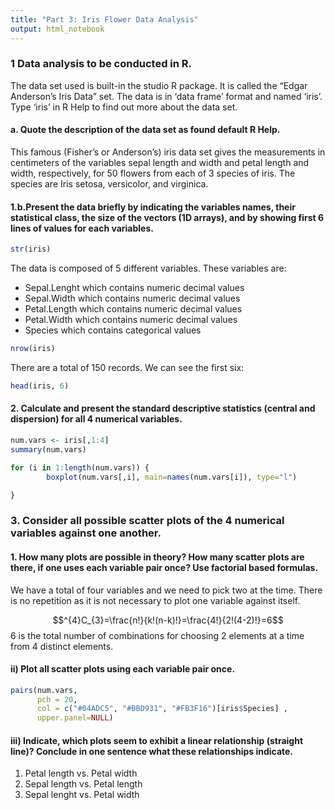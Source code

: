 ```yaml
---
title: "Part 3:	Iris Flower Data Analysis"
output: html_notebook
---
```


### 1 Data	analysis	to	be	conducted	in	R.	

The	data set used is built-in the studio R package. It is called the "Edgar Anderson's	Iris	Data"	set.	The	data is in 'data frame' format and	named	'iris'.	Type 'iris'	in R Help	to find	out	more about the data	set.

#### a. Quote	the	description	of	the	data	set	as	found	default	R	Help.	

This famous (Fisher's or Anderson's) iris data set gives the measurements in centimeters of the variables sepal length and width and petal length and width, respectively, for 50 flowers from each of 3 species of iris. The species are Iris setosa, versicolor, and virginica.

#### 1.b.Present	the	data briefly	by	indicating	the	variables	names,	their	statistical	class,	the	size	of	the	vectors	(1D	arrays),	and	by	showing	first	6	lines	of	values	for	each	variables.

```r
str(iris)
```
The data is composed of 5 different variables. These variables are:

* Sepal.Lenght which contains numeric decimal values
* Sepal.Width which contains numeric decimal values
* Petal.Length which contains numeric decimal values
* Petal.Width which contains numeric decimal values
* Species which contains categorical values
 
```r
nrow(iris)
```

There are a total of 150 records. We can see the first six:

```r
head(iris, 6)
```
#### 2. Calculate	and	present	the	standard	descriptive	statistics	(central	and	dispersion)	for	all	4	numerical	variables.

```r
num.vars <- iris[,1:4]
summary(num.vars)
```
```r
for (i in 1:length(num.vars)) {
        boxplot(num.vars[,i], main=names(num.vars[i]), type="l")

}
```
### 3. Consider	all	possible	scatter	plots	of	the	4	numerical	variables	against	one	another.

#### 1. How	many	plots	are	possible	in theory?	How	many	scatter	plots	are	there,	if one	uses	each	variable	pair	once?	Use	factorial	based	formulas.

We have a total of four variables and we need to pick two at the time. There is no repetition as it is not necessary to plot one variable against itself. 

$$^{4}C_{3}=\frac{n!}{k!(n-k)!}=\frac{4!}{2!(4-2)!}=6$$
6 is the total number of combinations for choosing 2 elements at a time from 4 distinct elements.


#### ii) Plot	all	scatter	plots	using	each	variable	pair	once.

```r
pairs(num.vars,     
      pch = 20,  
      col = c("#04ADC5", "#BBD931", "#FB3F16")[iris$Species] ,
      upper.panel=NULL)
```


#### iii) Indicate, which plots seem to exhibit	a	linear relationship (straight	line)? Conclude in one sentence what these relationships indicate.

1. Petal length vs. Petal width
2. Sepal length vs. Petal length
3. Sepal lenght vs. Petal width
 


